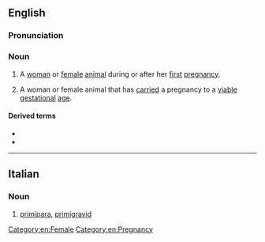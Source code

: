 ==English==

===Pronunciation===
{{rfap|UK|UK|lang=en}}
{{rfap|US|US|lang=en}}

===Noun===
{{en-noun|s|primiparae}}

# {{lb|en|obstetrics|veterinary medicine}} A [[woman]] or [[female#Adjective|female]] [[animal]] during or after her [[first#Adjective|first]] [[pregnancy]].
#: {{synonyms|primigravid|primigravida}}
# {{lb|en|obstetrics|veterinary medicine|specifically}} A woman or female animal that has [[carry|carried]] a pregnancy to a [[viable]] [[gestational]] [[age#Noun|age]].

====Derived terms====
* {{l|en|primiparity}}
* {{l|en|primiparous}}

[[Category:en:Female]]
[[Category:en:Pregnancy]]

----

==Italian==

===Noun===
{{it-noun|f}}

# [[#English|primipara]], [[primigravid]]